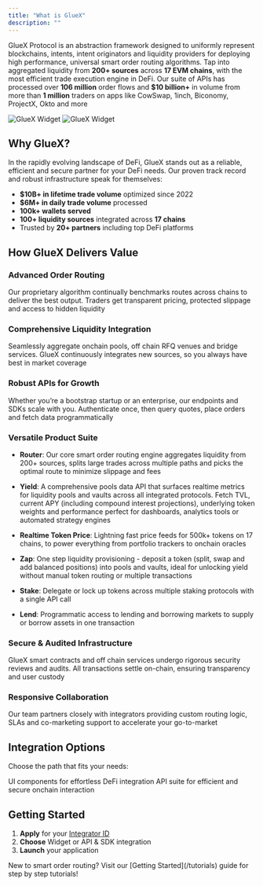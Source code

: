 ```yaml
---
title: "What is GlueX"
description: ""
---
```


GlueX Protocol is an abstraction framework designed to uniformly represent blockchains, intents, intent originators and liquidity providers for deploying high performance, universal smart order routing algorithms. Tap into aggregated liquidity from **200+ sources** across **17 EVM chains**, with the most efficient trade execution engine in DeFi. Our suite of APIs has processed over **106 million** order flows and **$10 billion+** in volume from more than **1 million** traders on apps like CowSwap, 1inch, Biconomy, ProjectX, Okto and more

<img
  className="hidden dark:block"
  src="/images/hero/stats-dark.png"
  alt="GlueX Widget"
/>
<img
  className="block dark:hidden"
  src="/images/hero/stats-light.png"
  alt="GlueX Widget"
/>

## Why GlueX?

In the rapidly evolving landscape of DeFi, GlueX stands out as a reliable, efficient and secure partner for your DeFi needs.
Our proven track record and robust infrastructure speak for themselves:

- **$10B+ in lifetime trade volume** optimized since 2022
- **$6M+ in daily trade volume** processed
- **100k+ wallets served**
- **100+ liquidity sources** integrated across **17 chains**
- Trusted by **20+ partners** including top DeFi platforms

## How GlueX Delivers Value

### Advanced Order Routing

Our proprietary algorithm continually benchmarks routes across chains to deliver the best output. Traders get transparent pricing, protected slippage and access to hidden liquidity

### Comprehensive Liquidity Integration

Seamlessly aggregate onchain pools, off chain RFQ venues and bridge services. GlueX continuously integrates new sources, so you always have best in market coverage

### Robust APIs for Growth

Whether you’re a bootstrap startup or an enterprise, our endpoints and SDKs scale with you. Authenticate once, then query quotes, place orders and fetch data programmatically

### Versatile Product Suite

- **Router**: Our core smart order routing engine aggregates liquidity from 200+ sources, splits large trades across multiple paths and picks the optimal route to minimize slippage and fees

- **Yield**: A comprehensive pools data API that surfaces realtime metrics for liquidity pools and vaults across all integrated protocols. Fetch TVL, current APY (including compound interest projections), underlying token weights and performance perfect for dashboards, analytics tools or automated strategy engines

- **Realtime Token Price**: Lightning fast price feeds for 500k+ tokens on 17 chains, to power everything from portfolio trackers to onchain oracles

- **Zap**: One step liquidity provisioning - deposit a token (split, swap and add balanced positions) into pools and vaults, ideal for unlocking yield without manual token routing or multiple transactions

- **Stake**: Delegate or lock up tokens across multiple staking protocols with a single API call

- **Lend**: Programmatic access to lending and borrowing markets to supply or borrow assets in one transaction

### Secure & Audited Infrastructure

GlueX smart contracts and off chain services undergo rigorous security reviews and audits. All transactions settle on-chain, ensuring transparency and user custody

### Responsive Collaboration

Our team partners closely with integrators providing custom routing logic, SLAs and co-marketing support to accelerate your go-to-market

## Integration Options

Choose the path that fits your needs:

<Columns cols={2}>
  <Card
    img="/images/hero/widget-dark.png"
    title="Widget"
    href="/build-with-gluex/widget/overview"
  >
    UI components for effortless DeFi integration
  </Card>
  <Card
    img="/images/hero/api-and-sdk-dark.png"
    title="API and SDK"
    href="/api-reference/about/overview"
  >
    API suite for efficient and secure onchain interaction
  </Card>
</Columns>

## Getting Started

1. **Apply** for your [Integrator ID](https://portal.gluex.xyz)
2. **Choose** Widget or API & SDK integration
3. **Launch** your application

<Info>
  New to smart order routing? Visit our [Getting Started](/tutorials) guide for
  step by step tutorials!
</Info>
